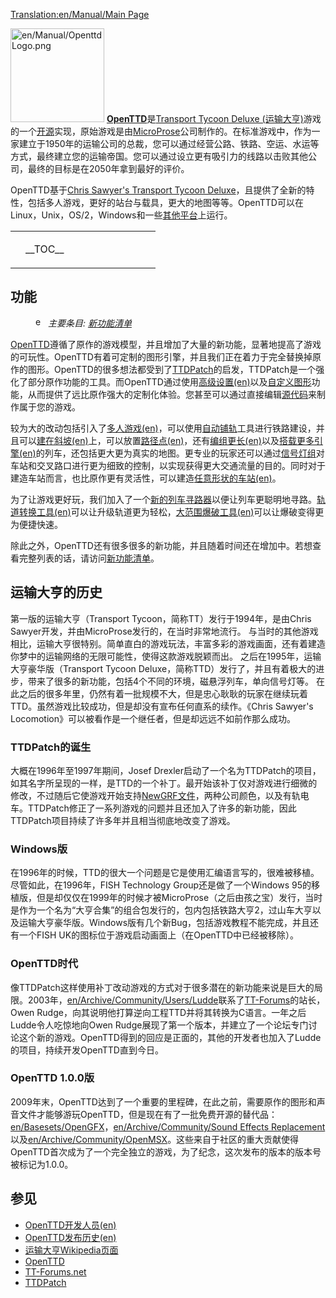 [[Translation:en/Manual/Main Page]]
{{zh/Manual/目录}}

[[File:en/Manual/OpenttdLogo.png|left|150px]]
[http://www.openttd.org/ '''OpenTTD''']是<span class="plainlinks">[http://zh.wikipedia.org/wiki/運輸大亨 Transport Tycoon Deluxe (运输大亨)]</span>游戏的一个<span class="plainlinks">[http://zh.wikipedia.org/wiki/开放源代码 开源]</span>实现，原始游戏是由[https://www.wikipedia.org/wiki/MicroProse MicroProse]公司制作的。在标准游戏中，作为一家建立于1950年的运输公司的总裁，您可以通过经营公路、铁路、空运、水运等方式，最终建立您的运输帝国。您可以通过设立更有吸引力的线路以击败其他公司，最终的目标是在2050年拿到最好的评价。

OpenTTD基于[http://www.chrissawyer.com/info.htm Chris Sawyer's Transport Tycoon Deluxe]，且提供了全新的特性，包括多人游戏，更好的站台与载具，更大的地图等等。OpenTTD可以在Linux，Unix，OS/2，Windows和一些[[en/Archive/Compilation and Ports/Operating system|其他平台]]上运行。

{| align="center"
|colspan=2 style="background:none; border:0px"|
|width=200 style="background:none; border:0px"| __TOC__
|style="background:none; border:0px"| [[File:zh/Manual/Main menu new game.png|frame|center|OpenTTD [[en/Manual/Game interface#main-window-contents|初始界面]]]]
|}

==功能==
:[[File:en/Searchtool.png|16px]] ''主要条目: [[en/Archive/Lists/List of New Features|新功能清单]]''

[http://www.openttd.org/ OpenTTD]遵循了原作的游戏模型，并且增加了大量的新功能，显著地提高了游戏的可玩性。OpenTTD有着可定制的图形引擎，并且我们正在着力于完全替换掉原作的图形。OpenTTD的很多想法都受到了[http://www.ttdpatch.net/ TTDPatch]的启发，TTDPatch是一个强化了部分原作功能的工具。而OpenTTD通过使用[[en/Archive/Manual/Settings/Advanced Settings|高级设置(en)]]以及[[zh/Manual/NewGRF|自定义图形]]功能，从而提供了远比原作强大的定制化体验。您甚至可以通过直接编辑[https://github.com/OpenTTD/OpenTTD/ 源代码]来制作属于您的游戏。

较为大的改动包括引入了[[en/Manual/Multiplayer|多人游戏(en)]]，可以使用[[zh/Manual/铁路建设#tie-lu-jian-she-gong-ju-tiao|自动铺轨]]工具进行铁路建设，并且可以[[en/Archive/Manual/Settings/Build on slopes|建在斜坡(en)]]上，可以放置[[en/Manual/Waypoints|路径点(en)]]，还有[[en/Archive/Manual/Settings/Mammoth trains|编组更长(en)]]以及[[en/Archive/Manual/Multiheaded trains|搭载更多引擎(en)]]的列车，还包括更大更为真实的地图。更专业的玩家还可以通过[[zh/Manual/信号灯|信号灯组]]对车站和交叉路口进行更为细致的控制，以实现获得更大交通流量的目的。同时对于建造车站而言，也比原作更有灵活性，可以建造[[en/Archive/Manual/Settings/Nonuniform stations|任意形状的车站(en)]]。

为了让游戏更好玩，我们加入了一个[[en/Archive/Manual/Yet Another Pathfinder|新的列车寻路器]]以便让列车更聪明地寻路。[[en/Manual/Convert rail|轨道转换工具(en)]]可以让升级轨道更为轻松，[[en/Archive/Manual/Settings/Extra dynamite|大范围爆破工具(en)]]可以让爆破变得更为便捷快速。

除此之外，OpenTTD还有很多很多的新功能，并且随着时间还在增加中。若想查看完整列表的话，请访问[[en/Archive/Lists/List of New Features|新功能清单]]。

==运输大亨的历史==
第一版的运输大亨（Transport Tycoon，简称TT）发行于1994年，是由Chris Sawyer开发，并由MicroProse发行的，在当时非常地流行。
与当时的其他游戏相比，运输大亨很特别。简单直白的游戏玩法，丰富多彩的游戏画面，还有着建造你梦中的运输网络的无限可能性，使得这款游戏脱颖而出。
之后在1995年，运输大亨豪华版（Transport Tycoon Deluxe，简称TTD）发行了，并且有着极大的进步，带来了很多的新功能，包括4个不同的环境，磁悬浮列车，单向信号灯等。
在此之后的很多年里，仍然有着一批规模不大，但是忠心耿耿的玩家在继续玩着TTD。虽然游戏比较成功，但是却没有宣布任何直系的续作。《Chris Sawyer's Locomotion》可以被看作是一个继任者，但是却远远不如前作那么成功。

=== TTDPatch的诞生 ===
大概在1996年至1997年期间，Josef Drexler启动了一个名为TTDPatch的项目，如其名字所呈现的一样，是TTD的一个补丁。最开始该补丁仅对游戏进行细微的修改，不过随后它使游戏开始支持[[zh/Manual/NewGRF|NewGRF文件]]，两种公司颜色，以及有轨电车。TTDPatch修正了一系列游戏的问题并且还加入了许多的新功能，因此TTDPatch项目持续了许多年并且相当彻底地改变了游戏。

=== Windows版 ===
在1996年的时候，TTD的很大一个问题是它是使用汇编语言写的，很难被移植。尽管如此，在1996年，FISH Technology Group还是做了一个Windows 95的移植版，但是却仅仅在1999年的时候才被MicroProse（之后由孩之宝）发行，当时是作为一个名为“大亨合集”的组合包发行的，包内包括铁路大亨2，过山车大亨以及运输大亨豪华版。Windows版有几个新Bug，包括游戏教程不能完成，并且还有一个FISH UK的图标位于游戏启动画面上（在OpenTTD中已经被移除）。

=== OpenTTD时代 ===
像TTDPatch这样使用补丁改动游戏的方式对于很多潜在的新功能来说是巨大的局限。2003年，[[en/Archive/Community/Users/Ludde]]联系了[http://www.tt-forums.net/ TT-Forums]的站长，Owen Rudge，向其说明他打算逆向工程TTD并将其转换为C语言。一年之后Ludde令人吃惊地向Owen Rudge展现了第一个版本，并建立了一个论坛专门讨论这个新的游戏。OpenTTD得到的回应是正面的，其他的开发者也加入了Ludde的项目，持续开发OpenTTD直到今日。

=== OpenTTD 1.0.0版 ===
2009年末，OpenTTD达到了一个重要的里程碑，在此之前，需要原作的图形和声音文件才能够游玩OpenTTD，但是现在有了一批免费开源的替代品：[[en/Basesets/OpenGFX]]，[[en/Archive/Community/Sound Effects Replacement]]以及[[en/Archive/Community/OpenMSX]]。这些来自于社区的重大贡献使得OpenTTD首次成为了一个完全独立的游戏，为了纪念，这次发布的版本的版本号被标记为1.0.0。

== 参见 ==
*[[en/Archive/Community/Developers|OpenTTD开发人员(en)]]
*[[en/Archive/OpenTTD/Main Page|OpenTTD发布历史(en)]]
*[https://zh.wikipedia.org/wiki/運輸大亨 运输大亨Wikipedia页面]
*[https://www.openttd.org/ OpenTTD]
*[https://www.tt-forums.net/ TT-Forums.net]
*[http://www.ttdpatch.net/ TTDPatch]